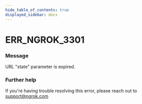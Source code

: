 ```yaml
---
hide_table_of_contents: true
displayed_sidebar: docs
---
```



# ERR_NGROK_3301

### Message

URL "state" parameter is expired.

<ErrorDetails error="err_ngrok_3301" />

### Further help

If you're having trouble resolving this error, please reach out to [support@ngrok.com](mailto:support@ngrok.com?subject=Help%20with%20ERR_NGROK_3301)
